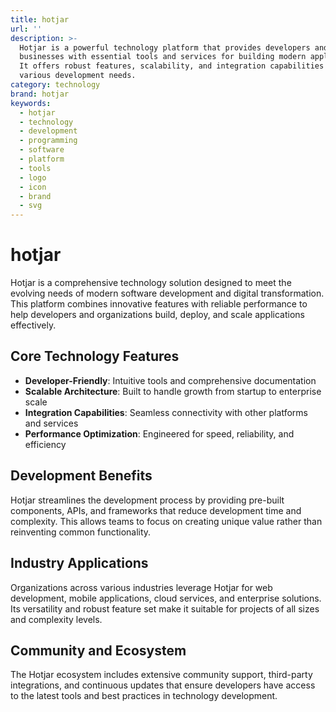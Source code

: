 ```yaml
---
title: hotjar
url: ''
description: >-
  Hotjar is a powerful technology platform that provides developers and
  businesses with essential tools and services for building modern applications.
  It offers robust features, scalability, and integration capabilities for
  various development needs.
category: technology
brand: hotjar
keywords:
  - hotjar
  - technology
  - development
  - programming
  - software
  - platform
  - tools
  - logo
  - icon
  - brand
  - svg
---
```


# hotjar

Hotjar is a comprehensive technology solution designed to meet the evolving needs of modern software development and digital transformation. This platform combines innovative features with reliable performance to help developers and organizations build, deploy, and scale applications effectively.

## Core Technology Features

- **Developer-Friendly**: Intuitive tools and comprehensive documentation
- **Scalable Architecture**: Built to handle growth from startup to enterprise scale
- **Integration Capabilities**: Seamless connectivity with other platforms and services
- **Performance Optimization**: Engineered for speed, reliability, and efficiency

## Development Benefits

Hotjar streamlines the development process by providing pre-built components, APIs, and frameworks that reduce development time and complexity. This allows teams to focus on creating unique value rather than reinventing common functionality.

## Industry Applications

Organizations across various industries leverage Hotjar for web development, mobile applications, cloud services, and enterprise solutions. Its versatility and robust feature set make it suitable for projects of all sizes and complexity levels.

## Community and Ecosystem

The Hotjar ecosystem includes extensive community support, third-party integrations, and continuous updates that ensure developers have access to the latest tools and best practices in technology development.
